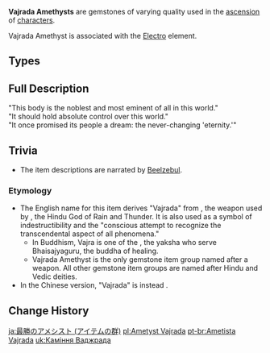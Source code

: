 {{Terminology Infobox
|image        = <gallery>
Item Vajrada Amethyst Sliver.png|Sliver
Item Vajrada Amethyst Fragment.png|Fragment
Item Vajrada Amethyst Chunk.png|Chunk
Item Vajrada Amethyst Gemstone.png|Gemstone
</gallery>
|type         = Item Groups
|type2        = Character Ascension Materials
|type3        = Ascension Gems
|type4        = Ascension Gem Groups
|source1      = [[Normal Bosses]]:
{{Pages by Category List|Drops Vajrada Amethyst Sliver&Normal Bosses}}
|source2      = [[Weekly Bosses]]:
{{Pages by Category List|Drops Vajrada Amethyst Sliver&Weekly Bosses}}
|source3      = [[Souvenir Shop]]
|source4      = [[Alchemy]]
}}
'''Vajrada Amethysts''' are gemstones of varying quality used in the [[Character#Ascensions|ascension]] of [[character]]s.

Vajrada Amethyst is associated with the [[Electro]] element.

==Types==
{{Material Quality
|2=Vajrada Amethyst Sliver
|3=Vajrada Amethyst Fragment
|4=Vajrada Amethyst Chunk
|5=Vajrada Amethyst Gemstone
}}

==Full Description==
"This body is the noblest and most eminent of all in this world."<br />
"It should hold absolute control over this world."<br />
"It once promised its people a dream: the never-changing 'eternity.'"

==Trivia==
*The item descriptions are narrated by [[Ei|Beelzebul]].

===Etymology===
*The English name for this item derives "Vajrada" from {{w|Vajra}}, the weapon used by {{w|Indra}}, the Hindu God of Rain and Thunder. It is also used as a symbol of indestructibility and the "conscious attempt to recognize the transcendental aspect of all phenomena."
**In Buddhism, Vajra is one of the {{w|Twelve Heavenly Generals}}, the yaksha who serve Bhaisajyaguru, the buddha of healing.
**Vajrada Amethyst is the only gemstone item group named after a weapon. All other gemstone item groups are named after Hindu and Vedic deities.
*In the Chinese version, "Vajrada" is instead {{Lang|mini=1|zh=最胜|zh_rm=Zuì Shèng|zh_tl=All-Surpassing, Most Beautiful, Greatest}}.

==Change History==
{{Change History|1.0}}
[[Category:Vajrada Amethyst| ]]

[[ja:最勝のアメシスト (アイテムの群)]]
[[pl:Ametyst Vajrada]]
[[pt-br:Ametista Vajrada]]
[[uk:Каміння Ваджрада]]